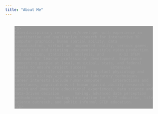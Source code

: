 ```yaml
---
title: "About Me"
---
```

<head>
<style>
body {
    background-image: url("graphics/img/palms.jpg");
}

div.transbox {
  margin: 30px;
  background-color: #000000;
  border: none;
  opacity: 0.4;
  filter: alpha(opacity=40); /* For IE8 and earlier */
}

div.transbox p {
  margin: 5%;
  font-weight: bold;
  color: #ffffff;
}

</style>
</head>

<body>
<div class="background">
  <div class="transbox">
    <p>
    Interdisciplinary researcher/developer with experience in quantitative and qualitative research for interactive 3D computer graphics, human spatial ability, data        visualization, virtual and augmented reality, serious games, 3D modeling and printing, documentary-style video production and direction, statistical analysis, and       K-12 STEM outreach for teacher professional development. Experience connecting people at local, municipal, state, and federal levels to ensure project success.          Extensive background in life sciences including plant physiology and molecular biology with associated laboratory techniques. Career interests include human-computer     interactions and interfaces, applications of human spatial ability research to gaming and immersive educational experiences, data science and data-driven decision       making, advanced data perception methodologies, technology integration for K-12 education, life science outreach, and public informal STEM education.
    </p>
  </div>
</div>
</body>



